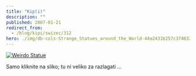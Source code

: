 ```yaml
---
title: "Kip(i)"
description: ""
published: 2007-01-21
redirect_from:
  - /blog/kipi/swizec/312
hero: ./img/db-cols-Strange_Statues_around_the_World-44a2431b257c3748321708.jpg
---
```


[![Weirdo Statue](./img/db-cols-Strange_Statues_around_the_World-44a2431b257c3748321708.jpg)](http://www.anvari.org/cols/Strange_Statues_around_the_World/44a2431b257c3748321708.html)

Samo kliknite na sliko; tu ni veliko za razlagati ...
